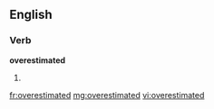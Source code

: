 ==English==

===Verb===
'''overestimated'''

# {{past of|[[overestimate]]}}

[[fr:overestimated]]
[[mg:overestimated]]
[[vi:overestimated]]